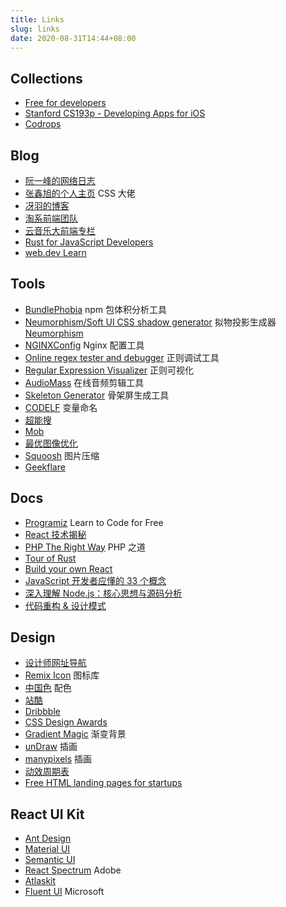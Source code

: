 ```yaml
---
title: Links
slug: links
date: 2020-08-31T14:44+08:00
---
```


## Collections

- [Free for developers](https://free-for.dev/)
- [Stanford CS193p - Developing Apps for iOS](https://cs193p.sites.stanford.edu/)
- [Codrops](https://tympanus.net/codrops/)

## Blog

- [阮一峰的网络日志](http://www.ruanyifeng.com/blog/)
- [张鑫旭的个人主页](https://www.zhangxinxu.com/) CSS 大佬
- [冴羽的博客](https://github.com/mqyqingfeng/Blog)
- [淘系前端团队](https://fed.taobao.org/)
- [云音乐大前端专栏](https://musicfe.dev/)
- [Rust for JavaScript Developers](http://www.sheshbabu.com/)
- [web.dev Learn](https://web.dev/learn/)

## Tools

- [BundlePhobia](https://bundlephobia.com/) npm 包体积分析工具
- [Neumorphism/Soft UI CSS shadow generator](https://neumorphism.io/) 拟物投影生成器 [Neumorphism](https://uxdesign.cc/neumorphism-in-user-interfaces-b47cef3bf3a6)
- [NGINXConfig](https://www.digitalocean.com/community/tools/nginx) Nginx 配置工具
- [Online regex tester and debugger](https://regex101.com/) 正则调试工具
- [Regular Expression Visualizer](https://jex.im/regulex/) 正则可视化
- [AudioMass](https://audiomass.co/) 在线音频剪辑工具
- [Skeleton Generator](https://skeletonreact.com/) 骨架屏生成工具
- [CODELF](https://unbug.github.io/codelf/) 变量命名
- [超能搜](https://www.chaonengso.com/)
- [Mob](https://www.mob.com/)
- [最优图像优化](https://zh.recompressor.com/)
- [Squoosh](https://squoosh.app/) 图片压缩
- [Geekflare](https://geekflare.com/)

## Docs

- [Programiz](https://www.programiz.com/) Learn to Code for Free
- [React 技术揭秘](https://react.iamkasong.com/)
- [PHP The Right Way](https://laravel-china.github.io/php-the-right-way/) PHP 之道
- [Tour of Rust](https://tourofrust.com/)
- [Build your own React](https://pomb.us/build-your-own-react/)
- [JavaScript 开发者应懂的 33 个概念](https://github.com/stephentian/33-js-concepts)
- [深入理解 Node.js：核心思想与源码分析](https://yjhjstz.gitbooks.io/deep-into-node/content/)
- [代码重构 & 设计模式](https://refactoring.guru/)

## Design

- [设计师网址导航](https://hao.uisdc.com/)
- [Remix Icon](https://remixicon.cn/) 图标库
- [中国色](http://zhongguose.com/) 配色
- [站酷](https://www.zcool.com.cn/)
- [Dribbble](https://dribbble.com/)
- [CSS Design Awards](https://www.cssdesignawards.com/)
- [Gradient Magic](https://www.gradientmagic.com/) 渐变背景
- [unDraw](https://undraw.co/illustrations) 插画
- [manypixels](https://www.manypixels.co/gallery/) 插画
- [动效周期表](https://uiiiuiii.com/aftereffects/12127671.html)
- [Free HTML landing pages for startups](https://cruip.com/free-templates/)

## React UI Kit

- [Ant Design](https://ant.design/)
- [Material UI](https://material-ui.com/)
- [Semantic UI](https://react.semantic-ui.com/)
- [React Spectrum](https://react-spectrum.adobe.com/react-spectrum/) Adobe
- [Atlaskit](https://atlaskit.atlassian.com/)
- [Fluent UI](https://developer.microsoft.com/en-us/fluentui#/controls/web) Microsoft

